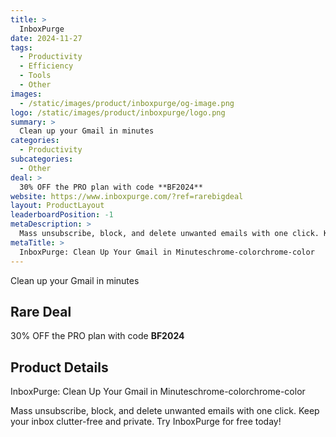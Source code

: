 ```yaml
---
title: >
  InboxPurge
date: 2024-11-27
tags:
  - Productivity
  - Efficiency
  - Tools
  - Other
images:
  - /static/images/product/inboxpurge/og-image.png
logo: /static/images/product/inboxpurge/logo.png
summary: >
  Clean up your Gmail in minutes
categories:
  - Productivity
subcategories:
  - Other
deal: >
  30% OFF the PRO plan with code **BF2024**
website: https://www.inboxpurge.com/?ref=rarebigdeal
layout: ProductLayout
leaderboardPosition: -1
metaDescription: >
  Mass unsubscribe, block, and delete unwanted emails with one click. Keep your inbox clutter-free and private. Try InboxPurge for free today!
metaTitle: >
  InboxPurge: Clean Up Your Gmail in Minuteschrome-colorchrome-color
---
```

Clean up your Gmail in minutes

## Rare Deal

30% OFF the PRO plan with code **BF2024**

## Product Details

InboxPurge: Clean Up Your Gmail in Minuteschrome-colorchrome-color

Mass unsubscribe, block, and delete unwanted emails with one click. Keep your inbox clutter-free and private. Try InboxPurge for free today!
